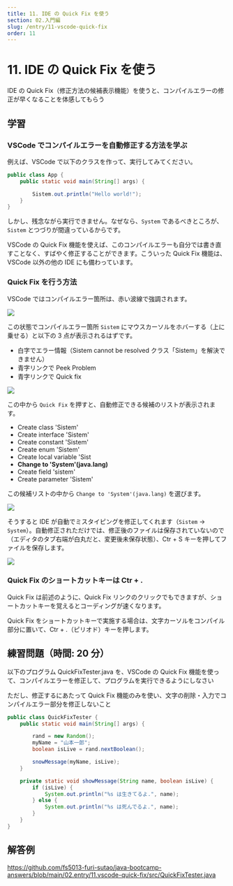 ```yaml
---
title: 11. IDE の Quick Fix を使う
section: 02.入門編
slug: /entry/11-vscode-quick-fix
order: 11
---
```


# 11. IDE の Quick Fix を使う

<p className="goal">IDE の Quick
  Fix（修正方法の候補表示機能）を使うと、コンパイルエラーの修正が早くなることを体感してもらう</p>

## 学習

### VSCode でコンパイルエラーを自動修正する方法を学ぶ

例えば、VSCode で以下のクラスを作って、実行してみてください。

```java title=src/App.java
public class App {
    public static void main(String[] args) {

        Sistem.out.println("Hello world!");
    }
}
```

しかし、残念ながら実行できません。なぜなら、`System` であるべきところが、`Sistem` とつづりが間違っているからです。

VSCode の Quick Fix 機能を使えば、このコンパイルエラーも自分では書き直すことなく、すばやく修正することができます。こういった Quick Fix 機能は、VSCode 以外の他の IDE にも備わっています。

### Quick Fix を行う方法

VSCode ではコンパイルエラー箇所は、赤い波線で強調されます。

![](./images/compile_error.png)

この状態でコンパイルエラー箇所 `Sistem` にマウスカーソルをホバーする（上に乗せる）と以下の 3 点が表示されるはずです。

- 白字でエラー情報（Sistem cannot be resolved クラス「Sistem」を解決できません）
- 青字リンクで Peek Problem
- 青字リンクで Quick fix

![](./images/hover_on_compile_error.png)

この中から `Quick Fix` を押すと、自動修正できる候補のリストが表示されます。

- Create class 'Sistem'
- Create interface 'Sistem'
- Create constant 'Sistem'
- Create enum 'Sistem'
- Create local variable 'Sist
- **Change to 'System'(java.lang)**
- Create field 'sistem'
- Create parameter 'Sistem'

この候補リストの中から `Change to 'System'(java.lang)` を選びます。

![](./images/quick_fixed_list.png)

そうすると IDE が自動でミスタイピングを修正してくれます（`Sistem` → `System`）。自動修正されただけでは、修正後のファイルは保存されていないので（エディタのタブ右端が白丸だと、変更後未保存状態）、Ctr + S キーを押してファイルを保存します。

![](./images/quick_fixed_java_file.png)

### Quick Fix のショートカットキーは Ctr + .

Quick Fix は前述のように、Quick Fix リンクのクリックでもできますが、ショートカットキーを覚えるとコーディングが速くなります。

Quick Fix をショートカットキーで実施する場合は、文字カーソルをコンパイル部分に置いて、Ctr + .（ピリオド）キーを押します。

## 練習問題（時間: 20 分）

以下のプログラム QuickFixTester.java を、VSCode の Quick Fix 機能を使って、コンパイルエラーを修正して、プログラムを実行できるようにしなさい

ただし、修正するにあたって Quick Fix 機能のみを使い、文字の削除・入力でコンパイルエラー部分を修正しないこと

```java title=src/QuickFixTester.java
public class QuickFixTester {
    public static void main(String[] args) {

        rand = new Random();
        myName = "山本一郎";
        boolean isLive = rand.nextBoolean();

        snowMessage(myName, isLive);
    }

    private static void showMessage(String name, boolean isLive) {
        if (isLive) {
            System.out.println("%s は生きてるよ.", name);
        } else {
            System.out.println("%s は死んでるよ.", name);
        }
    }
}
```

## 解答例

https://github.com/fs5013-furi-sutao/java-bootcamp-answers/blob/main/02.entry/11.vscode-quick-fix/src/QuickFixTester.java
